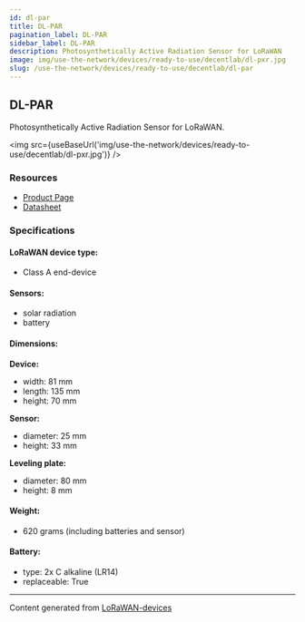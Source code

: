 ```yaml
---
id: dl-par
title: DL-PAR
pagination_label: DL-PAR
sidebar_label: DL-PAR
description: Photosynthetically Active Radiation Sensor for LoRaWAN
image: img/use-the-network/devices/ready-to-use/decentlab/dl-pxr.jpg
slug: /use-the-network/devices/ready-to-use/decentlab/dl-par
---
```



## DL-PAR

Photosynthetically Active Radiation Sensor for LoRaWAN.

<img src={useBaseUrl('img/use-the-network/devices/ready-to-use/decentlab/dl-pxr.jpg')} />

### Resources

- [Product Page](https://www.decentlab.com/products/photosynthetically-active-radiation-sensor-for-lorawan)
- [Datasheet](https://cdn.decentlab.com/download/datasheets/Decentlab-DL-PAR-datasheet.pdf)

### Specifications

#### LoRaWAN device type:

- Class A end-device

#### Sensors:

- solar radiation
- battery

#### Dimensions:

**Device:**

- width: 81 mm
- length: 135 mm
- height: 70 mm

**Sensor:**

- diameter: 25 mm
- height: 33 mm


**Leveling plate:**

- diameter: 80 mm
- height: 8 mm

#### Weight:

- 620 grams (including batteries and sensor)

#### Battery:

- type: 2x C alkaline (LR14)
- replaceable: True

---

Content generated from [LoRaWAN-devices](https://github.com/TheThingsNetwork/lorawan-devices)
